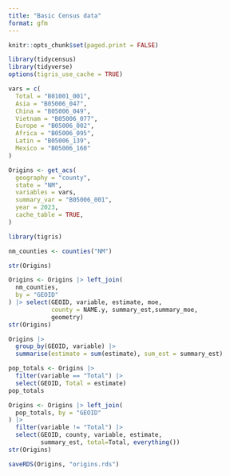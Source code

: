 ```yaml
---
title: "Basic Census data"
format: gfm
---
```


```r
knitr::opts_chunk$set(paged.print = FALSE)
```

```r
library(tidycensus)
library(tidyverse)
options(tigris_use_cache = TRUE)
```

```r
vars = c(
  Total = "B01001_001",
  Asia = "B05006_047",
  China = "B05006_049",
  Vietnam = "B05006_077",
  Europe = "B05006_002",
  Africa = "B05006_095",
  Latin = "B05006_139",
  Mexico = "B05006_160"
)
```

```r
Origins <- get_acs(
  geography = "county",
  state = "NM",
  variables = vars,
  summary_var = "B05006_001",
  year = 2023,
  cache_table = TRUE,
)
```

```r
library(tigris)

nm_counties <- counties("NM")
```

```r
str(Origins)
```

```r
Origins <- Origins |> left_join(
  nm_counties,
  by = "GEOID"
) |> select(GEOID, variable, estimate, moe,
            county = NAME.y, summary_est,summary_moe,
            geometry)
str(Origins)
```

```r
Origins |> 
  group_by(GEOID, variable) |> 
  summarise(estimate = sum(estimate), sum_est = summary_est)
```

```r
pop_totals <- Origins |> 
  filter(variable == "Total") |> 
  select(GEOID, Total = estimate)
pop_totals
```

```r
Origins <- Origins |> left_join(
  pop_totals, by = "GEOID"
) |> 
  filter(variable != "Total") |> 
  select(GEOID, county, variable, estimate, 
         summary_est, total=Total, everything())
str(Origins)
```

```r
saveRDS(Origins, "origins.rds")
```
